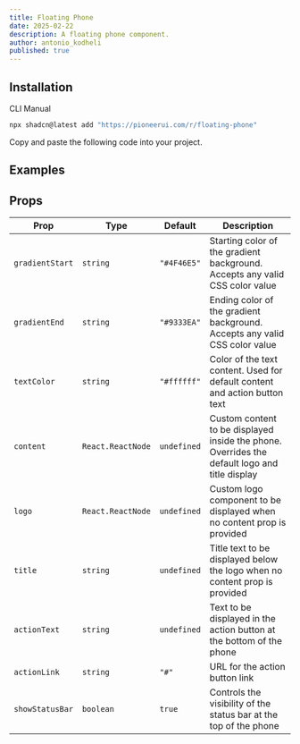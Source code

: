 ```yaml
---
title: Floating Phone
date: 2025-02-22
description: A floating phone component.
author: antonio_kodheli
published: true
---
```



<ComponentPreview name="floating-phone-demo" />

## Installation

<Tabs defaultValue="cli">

<TabsList>
    <TabsTrigger value="cli">CLI</TabsTrigger>
    <TabsTrigger value="manual">Manual</TabsTrigger>
</TabsList>
<TabsContent value="cli">

```bash
npx shadcn@latest add "https://pioneerui.com/r/floating-phone"
```

</TabsContent>

<TabsContent value="manual">

<Steps>

<Step>Copy and paste the following code into your project.</Step>

<ComponentSource name="floating-phone" />

</Steps>

</TabsContent>

</Tabs>

## Examples

<ComponentPreview name="floating-phone-demo-2" />


<ComponentPreview name="floating-phone-demo-3" />


## Props


| Prop | Type | Default | Description |
| ---- | ---- | ------- | ----------- |
| `gradientStart` | `string` | `"#4F46E5"` | Starting color of the gradient background. Accepts any valid CSS color value |
| `gradientEnd` | `string` | `"#9333EA"` | Ending color of the gradient background. Accepts any valid CSS color value |
| `textColor` | `string` | `"#ffffff"` | Color of the text content. Used for default content and action button text |
| `content` | `React.ReactNode` | `undefined` | Custom content to be displayed inside the phone. Overrides the default logo and title display |
| `logo` | `React.ReactNode` | `undefined` | Custom logo component to be displayed when no content prop is provided |
| `title` | `string` | `undefined` | Title text to be displayed below the logo when no content prop is provided |
| `actionText` | `string` | `undefined` | Text to be displayed in the action button at the bottom of the phone |
| `actionLink` | `string` | `"#"` | URL for the action button link |
| `showStatusBar` | `boolean` | `true` | Controls the visibility of the status bar at the top of the phone |





